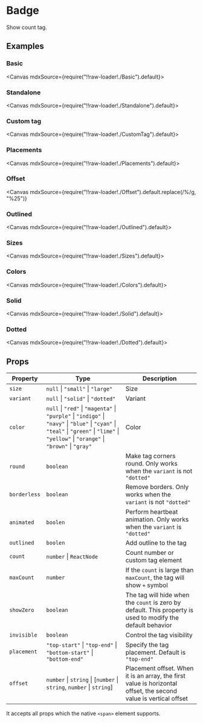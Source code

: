
<Meta title="Views/Badge" />

# Badge

Show count tag.

## Examples

### Basic

<Canvas mdxSource={require("!!raw-loader!./Basic").default}>
  <Story id="examples-badge--basic" />
</Canvas>

### Standalone

<Canvas mdxSource={require("!!raw-loader!./Standalone").default}>
  <Story id="examples-badge--standalone" />
</Canvas>

### Custom tag

<Canvas mdxSource={require("!!raw-loader!./CustomTag").default}>
  <Story id="examples-badge--custom-tag" />
</Canvas>

### Placements

<Canvas mdxSource={require("!!raw-loader!./Placements").default}>
  <Story id="examples-badge--placements" />
</Canvas>

### Offset

<Canvas
  mdxSource={require("!!raw-loader!./Offset").default.replace(/\%/g, "%25")}
>
  <Story id="examples-badge--offset" />
</Canvas>

### Outlined

<Canvas mdxSource={require("!!raw-loader!./Outlined").default}>
  <Story id="examples-badge--outlined" />
</Canvas>

### Sizes

<Canvas mdxSource={require("!!raw-loader!./Sizes").default}>
  <Story id="examples-badge--sizes" />
</Canvas>

### Colors

<Canvas mdxSource={require("!!raw-loader!./Colors").default}>
  <Story id="examples-badge--colors" />
</Canvas>

### Solid

<Canvas mdxSource={require("!!raw-loader!./Solid").default}>
  <Story id="examples-badge--solid" />
</Canvas>

### Dotted

<Canvas mdxSource={require("!!raw-loader!./Dotted").default}>
  <Story id="examples-badge--dotted" />
</Canvas>

## Props

| Property     | Type                                                                                                                                                                                       | Description                                                                                                      |
| ------------ | ------------------------------------------------------------------------------------------------------------------------------------------------------------------------------------------ | ---------------------------------------------------------------------------------------------------------------- |
| `size`       | `null` \| `"small"` \| `"large"`                                                                                                                                                           | Size                                                                                                             |
| `variant`    | `null` \| `"solid"` \| `"dotted"`                                                                                                                                                          | Variant                                                                                                          |
| `color`      | `null` \| `"red"` \| `"magenta"` \| `"purple"` \| `"indigo"` \| `"navy"` \| `"blue"` \| `"cyan"` \| `"teal"` \| `"green"` \| `"lime"` \| `"yellow"` \| `"orange"` \| `"brown"` \| `"gray"` | Color                                                                                                            |
| `round`      | `boolean`                                                                                                                                                                                  | Make tag corners round. Only works when the `variant` is not `"dotted"`                                          |
| `borderless` | `boolean`                                                                                                                                                                                  | Remove borders. Only works when the `variant` is not `"dotted"`                                                  |
| `animated`   | `boolen`                                                                                                                                                                                   | Perform heartbeat animation. Only works when the `variant` is `"dotted"`                                         |
| `outlined`   | `boolen`                                                                                                                                                                                   | Add outline to the tag                                                                                           |
| `count`      | `number` \| `ReactNode`                                                                                                                                                                    | Count number or custom tag element                                                                               |
| `maxCount`   | `number`                                                                                                                                                                                   | If the `count` is large than `maxCount`, the tag will show `+` symbol                                            |
| `showZero`   | `boolean`                                                                                                                                                                                  | The tag will hide when the `count` is zero by default. This property is used to modify the default behavior      |
| `invisible`  | `boolean`                                                                                                                                                                                  | Control the tag visibility                                                                                       |
| `placement`  | `"top-start"` \| `"top-end"` \| `"bottom-start"` \| `"bottom-end"`                                                                                                                         | Specify the tag placement. Default is `"top-end"`                                                                |
| `offset`     | `number` \| `string` \| [`number` \| `string`, `number` \| `string`]                                                                                                                       | Placement offset. When it is an array, the first value is horizontal offset, the second value is vertical offset |

It accepts all props which the native `<span>` element supports.
